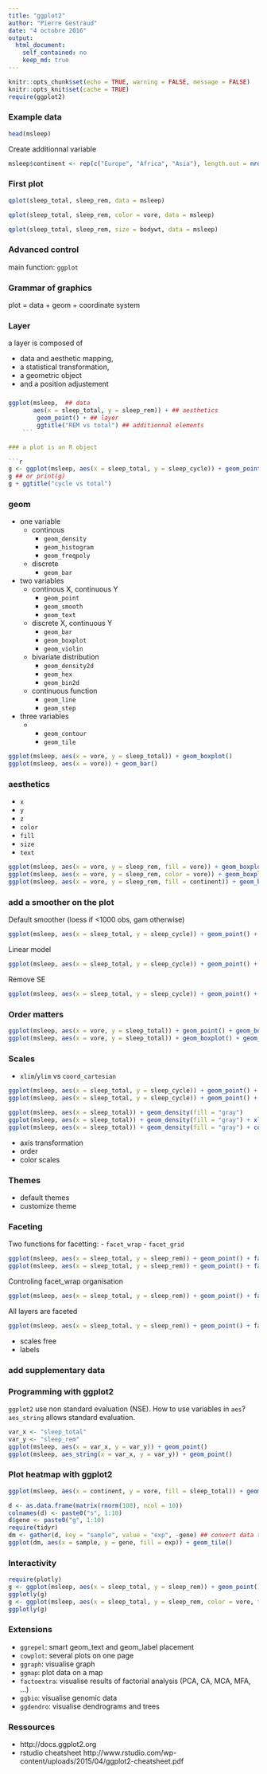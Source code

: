 ```yaml
---
title: "ggplot2"
author: "Pierre Gestraud"
date: "4 octobre 2016"
output: 
  html_document: 
    self_contained: no
    keep_md: true
---
```


```r
knitr::opts_chunk$set(echo = TRUE, warning = FALSE, message = FALSE)
knitr::opts_knit$set(cache = TRUE)
require(ggplot2)
```


### Example data

```r
head(msleep)
```

Create additionnal variable

```r
msleep$continent <- rep(c("Europe", "Africa", "Asia"), length.out = nrow(msleep))
```


### First plot

```r
qplot(sleep_total, sleep_rem, data = msleep)
```

```r
qplot(sleep_total, sleep_rem, color = vore, data = msleep)
```

```r
qplot(sleep_total, sleep_rem, size = bodywt, data = msleep)
```

### Advanced control 

main function: `ggplot` 

### Grammar of graphics

plot = data + geom + coordinate system

### Layer

a layer is composed of 

- data and aesthetic mapping,
- a statistical transformation,
- a geometric object
- and a position adjustement

### 

```r
ggplot(msleep,  ## data
       aes(x = sleep_total, y = sleep_rem)) + ## aesthetics
        geom_point() + ## layer
        ggtitle("REM vs total") ## additionnal elements
    ```

### a plot is an R object

```r
g <- ggplot(msleep, aes(x = sleep_total, y = sleep_cycle)) + geom_point() 
g ## or print(g)
g + ggtitle("cycle vs total")
```


### geom

* one variable
    + continous
        - `geom_density`
        - `geom_histogram`
        - `geom_freqpoly`
    + discrete
        - `geom_bar`
* two variables
    + continous X, continuous Y
        - `geom_point`
        - `geom_smooth`
        - `geom_text`
    + discrete X, continuous Y
        - `geom_bar`
        - `geom_boxplot`
        - `geom_violin`
    + bivariate distribution
        - `geom_density2d`
        - `geom_hex`
        - `geom_bin2d`
    + continuous function
        - `geom_line`
        - `geom_step`
* three variables
    +
        - `geom_contour`
        - `geom_tile`

```r
ggplot(msleep, aes(x = vore, y = sleep_total)) + geom_boxplot()
ggplot(msleep, aes(x = vore)) + geom_bar()
```


### aesthetics

- `x`
- `y`
- `z` 
- `color`
- `fill`
- `size`
- `text`

```r
ggplot(msleep, aes(x = vore, y = sleep_rem, fill = vore)) + geom_boxplot()
ggplot(msleep, aes(x = vore, y = sleep_rem, color = vore)) + geom_boxplot()
ggplot(msleep, aes(x = vore, y = sleep_rem, fill = continent)) + geom_boxplot()
```


### add a smoother on the plot
Default smoother (loess if <1000 obs, gam otherwise)
```r
ggplot(msleep, aes(x = sleep_total, y = sleep_cycle)) + geom_point() + geom_smooth()
```

Linear model
```r
ggplot(msleep, aes(x = sleep_total, y = sleep_cycle)) + geom_point() + geom_smooth(method = "lm")
```

Remove SE
```r
ggplot(msleep, aes(x = sleep_total, y = sleep_cycle)) + geom_point() + geom_smooth(method = "lm", se = FALSE)
```

### Order matters
```r
ggplot(msleep, aes(x = vore, y = sleep_total)) + geom_point() + geom_boxplot()
ggplot(msleep, aes(x = vore, y = sleep_total)) + geom_boxplot() + geom_point()
```

### Scales

- `xlim`/`ylim` vs `coord_cartesian`

```r
ggplot(msleep, aes(x = sleep_total, y = sleep_cycle)) + geom_point() + xlim(c(7.5, 17))
ggplot(msleep, aes(x = sleep_total, y = sleep_cycle)) + geom_point() + coord_cartesian(xlim = c(7.5, 17))

ggplot(msleep, aes(x = sleep_total)) + geom_density(fill = "gray") 
ggplot(msleep, aes(x = sleep_total)) + geom_density(fill = "gray") + xlim(c(7.5, 17))
ggplot(msleep, aes(x = sleep_total)) + geom_density(fill = "gray") + coord_cartesian(xlim = c(7.5, 17))
```



- axis transformation
- order
- color scales

### Themes

- default themes
- customize theme

### Faceting

Two functions for facetting:
- `facet_wrap`
- `facet_grid`

```r
ggplot(msleep, aes(x = sleep_total, y = sleep_rem)) + geom_point() + facet_wrap(~ vore)
ggplot(msleep, aes(x = sleep_total, y = sleep_rem)) + geom_point() + facet_grid(continent ~ vore)
```

Controling facet_wrap organisation

```r
ggplot(msleep, aes(x = sleep_total, y = sleep_rem)) + geom_point() + facet_wrap(~ vore, nrow = 1)
```

All layers are faceted
```r
ggplot(msleep, aes(x = sleep_total, y = sleep_rem)) + geom_point() + facet_wrap(~ vore) + geom_smooth(se = FALSE, method = "lm")
```


- scales free
- labels

### add supplementary data

### Programming with ggplot2

`ggplot2` use non standard evaluation (NSE). How to use variables in `aes`? `aes_string` allows standard evaluation.

```r
var_x <- "sleep_total"
var_y <- "sleep_rem"
ggplot(msleep, aes(x = var_x, y = var_y)) + geom_point()
ggplot(msleep, aes_string(x = var_x, y = var_y)) + geom_point()
```


### Plot heatmap with ggplot2

```r
ggplot(msleep, aes(x = continent, y = vore, fill = sleep_total)) + geom_tile()
```

```r
d <- as.data.frame(matrix(rnorm(100), ncol = 10))
colnames(d) <- paste0("s", 1:10)
d$gene <- paste0("g", 1:10)
require(tidyr)
dm <- gather(d, key = "sample", value = "exp", -gene) ## convert data to long format
ggplot(dm, aes(x = sample, y = gene, fill = exp)) + geom_tile()
```


### Interactivity

```r
require(plotly)
g <- ggplot(msleep, aes(x = sleep_total, y = sleep_rem)) + geom_point()
ggplotly(g)
g <- ggplot(msleep, aes(x = sleep_total, y = sleep_rem, color = vore, text = name)) + geom_point()
ggplotly(g)
```


### Extensions

- `ggrepel`: smart geom_text and geom_label placement
- `cowplot`: several plots on one page
- `ggraph`: visualise graph
- `ggmap`: plot data on a map
- `factoextra`: visualise results of factorial analysis (PCA, CA, MCA, MFA, ...)
- `ggbio`: visualise genomic data
- `ggdendro`: visualise dendrograms and trees

### Ressources

- http://docs.ggplot2.org
- rstudio cheatsheet http://www.rstudio.com/wp-content/uploads/2015/04/ggplot2-cheatsheet.pdf